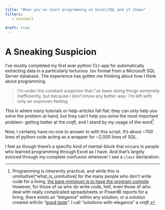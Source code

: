 ```yaml
---
title: "When you've learn programming on Excel/SQL and it shows"
filters:
   - nutshell

draft: true
---
```


# A Sneaking Suspicion
I've mostly completed my first ever python CLI-app for automatically extracting data in a particularly torturous .tsv format from a Microsoft SQL Server database. The experience has gotten me thinking about how I think about programming. 

> I'm under the constant suspicion that I've been doing things extremely inefficiently, but because I don't know any better way- I'm left with only an unproven feeling.  

This is where many tutorials or help-articles fall flat: they can only help you solve the problem at hand, but they can't help you solve the most important problem- getting better at the *craft*, and I stand by my usage of the word[^what_is_craft].

Now, I certainly have no-one to answer to with this script. It's about ~700 lines of python code acting as a wrapper for ~2,000 lines of SQL.  

I feel as though there's a specific kind of mental-block that occurs in people who learned programming through Excel as I have. And that's largely evinced through my complete confusion whenever I see a `class` declaration. 



[^what_is_craft]: Programming is inherently practical, and while this is unintuitive[^what_is_unintuitive] for the many people who don't write code for a living, [the bare-minimum is to have the program compile](https://www.goodreads.com/quotes/6341736-any-fool-can-write-code-that-a-computer-can-understand). However, for those of us who do write code, hell, even those of who deal with really complicated spreadsheets or PowerBI reports for a living, there exists an "elegance" within any solution; or a solution created with/in "[good taste](https://github.com/mkirchner/linked-list-good-taste)". I call "solutions-with-elegance" a *craft*.   

[^managers_standards]: In the US at least, everyone's first instinct on LinkedIn is to refer to them selves as an *engineer* of some-sort to negotiate a higher salary. But while people with technical skills may abound (cough, cough), there seems to be an enormous deficit when it comes to managers who insist on code-quality standards which improve the overall experience for their employees.

[^what_is_unintuitive]: My general litmus test for "intuitive-ness" comes from conversations with my 76 year-old grandfather. I would include my grandmother in that criteria, however, she prefers vastly different conversational topics and I do my best to respect her wishes in all cases.  